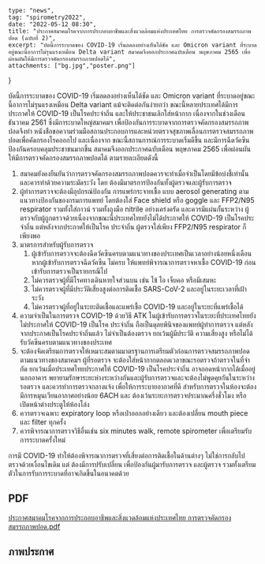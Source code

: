 
	type: "news",
	tag: "spirometry2022",
	date: "2022-05-12 08:30",
	title: "ประกาศสมาคมโรคจากการประกอบอาชีพและสิ่งแวดล้อมแห่งประเทศไทย การตรวจคัดกรองสมรรถภาพปอด (ฉบับที่ 2)",
	excerpt: "บัดนี้การระบาดของ COVID-19 เริ่มลดลงอย่างเห็นได้ชัด และ Omicron variant ที่ระบาดอยู่ขณะนี้อาการไม่รุนแรงเหมือน Delta variant สมาคมจึงออกประกาศฉบับเดือน พฤษภาคม 2565 เพื่อผ่อนผันให้มีการตรวจคัดกรองสมรรถภาพปอดได้",
    attachments: ["bg.jpg","poster.png"]
}

บัดนี้การระบาดของ COVID-19 เริ่มลดลงอย่างเห็นได้ชัด และ Omicron variant ที่ระบาดอยู่ขณะนี้อาการไม่รุนแรงเหมือน Delta variant แม้จะติดต่อกันง่ายกว่า 
ขณะนี้หลายประเทศได้มีการประกาศให้ COVID-19 เป็นโรคประจําถิ่น และให้ประชาชนเลิกใส่หน้ากาก เนื่องจากในช่วงเดือนธันวาคม 2561 ซึ่งมีการะบาดใหญ่สมาคมฯ เพื่อป้องกันการระบาดจากการตรวจคัดกรองสมรรถภาพปอดจึงทํา หนังสือขอความร่วมมือสถานประกอบการและหน่วยตรวจสุขภาพเลื่อนการตรวจสมรรถภาพปอดเพื่อคัดกรองโรคออกไป และเนื่องจาก ขณะนี้สถานการณ์การระบาดเริ่มดีขึ้น และมีการฉีดวัคซีนป้องกันครอบคลุมประชาชนมากขึ้น สมาคมจึงออกประกาศฉบับเดือน พฤษภาคม 2565 เพื่อผ่อนผันให้มีการตรวจคัดกรองสมรรถภาพปอดได้ ตามรายละเอียดดังนี้ 

1. สมาคมยังคงยืนยันว่าการตรวจคัดกรองสมรรถภาพปอดควรจะทําเมื่อจําเป็นโดยมีข้อบ่งชี้เท่านั้น และควรทําด้วยความระมัดระวัง โดย
ต้องมีมาตรการป้องกันทั้งผู้ตรวจและผู้รับการตรวจ 
2. ผู้ทําการตรวจจะต้องมีอุปกรณ์ป้องกัน การแพร่กระจายเชื้อ แบบ aerosol generating ตามแนวทางป้องกันของกรมการแพทย์ โดยต้องใส่
Face shield หรือ goggle และ FFP2/N95 respirator รวมทั้งใส่กาวน์ รวมทั้งถุงมือ nitrile อย่างเคร่งครัด และควรมีแผ่นกั้นระหว่าง ผู้ตรวจกับผู้ถูกตรวจด้วยเนื่องจากขณะนี้ประเทศไทยยังไม่ได้ประกาศให้ COVID-19 เป็นโรคประจําถิ่น แต่หลังจากประกาศให้เป็นโรค
ประจําถิ่น ผู้ตรวจใส่เพียง FFP2/N95 respirator ก็เพียงพอ 
3. มาตรการสําหรับผู้รับการตรวจ
    1. ผู้เข้ารับการตรวจจะต้องฉีดวัคซีนครบตามแนวทางของประเทศเป็นเวลาอย่างน้อยหนึ่งเดือน หากผู้เข้ารับการตรวจฉีดวัคซีน ไม่ครบ ให้แพทย์พิจารณาการตรวจหาเชื้อ COVID-19 ก่อนเข้ารับการตรวจเป็นรายกรณีไป
    2. ไม่ควรตรวจผู้ที่มีโรคทางเดินหายใจส่วนบน เช่น ไข้ ไอ เจ็บคอ หรือมีเสมหะ
    3. ไม่ควรตรวจผู้ที่มีประวัติเสี่ยงสูงต่อการติดเชื้อ SARS-CoV-2 และอยู่ในระยะเวลาที่เฝ้าระวัง
    4. ไม่ควรตรวจผู้ที่อยู่ในระยะติดเชื้อและแพร่เชื้อ COVID-19 และอยู่ในระยะที่แพร่เชื้อได้ 
4. ความจําเป็นในการตรวจ COVID-19 ด้วยวิธี ATK ในผู้เข้ารับการตรวจในระยะที่ประเทศไทยยังไม่ประกาศให้ COVID-19 เป็นโรค
ประจําถิ่น ถือเป็นดุลยพินิจของแพทย์ผู้ทําการตรวจ แต่หลังจากประกาศเป็นโรคประจําถิ่นแล้ว ไม่จําเป็นต้องตรวจ ยกเว้นผู้มีประวัติ
ความเสี่ยงสูง หรือไม่ได้รับวัคซีนครบตามแนวทางของประเทศ 
5. จะต้องจัดเตรียมการตรวจให้เหมาะสมตามมาตรฐานการเตรียมตัวก่อนการตรวจสมรรถภาพปอดตามแนวทางของสมาคมฯ ผู้ที่รอตรวจ
จะต้องใส่หน้ากากตลอดเวลาขณะรอตรวจถ้าตรวจในที่จํากัด ยกเว้นเมื่อประเทศไทยประกาศให้ COVID-19 เป็นโรคประจําถิ่น อาจถอดหน้ากากได้เมื่ออยู่นอกอาคาร พยายามรักษาระยะห่างระหว่างกันและผู้รับการตรวจและจะต้องไม่พูดคุยกันในระหว่างรอตรวจ และควรทําการตรวจกลางแจ้ง เพื่อให้การระบายอากาศที่ดี สําหรับการตรวจในห้องจะต้องมีการหมุนเวียนอากาศอย่างน้อย 6ACH และ
ต้องเว้นระยะการตรวจประมาณครึ่งชั่วโมง หรือ เปิดหน้าต่างประตูให้ห้องโล่ง 
6. ควรตรวจเฉพาะ expiratory loop หรือเป่าออกอย่างเดียว และต้องเปลี่ยน mouth piece และ filter ทุกครั้ง 
7. ควรพิจารณาการตรวจวิธีอื่นเช่น six minutes walk, remote spirometer เพื่อเตรียมรับการระบาดครั้งใหม่

การมี COVID-19 ทําให้ต้องพิจารณาการตรวจที่เสี่ยงต่อการติดเชื้อในด้านต่างๆ ไม่ใช่การกลับไปตรวจด้วยเงื่อนไขเดิม แต่ ต้องมีการปรับเปลี่ยน เพื่อป้องกันผู้มารับการตรวจ และผู้ตรวจ รวมทั้งเตรียมตัวในการรับการระบาดที่อาจเกิดขึ้นในอนาคตด้วย

## PDF

<a href="/ncnews/2022/may/ประกาศสมาคมโรคจากการประกอบอาชีพและสิ่งแวดล้อมแห่งประเทศไทย การตรวจคัดกรองสมรรถภาพปอด.pdf">ประกาศสมาคมโรคจากการประกอบอาชีพและสิ่งแวดล้อมแห่งประเทศไทย การตรวจคัดกรองสมรรถภาพปอด.pdf</a>

## ภาพประกาศ

<GatsbyImage image={props.images[1].childImageSharp.gatsbyImageData} alt="tip" />